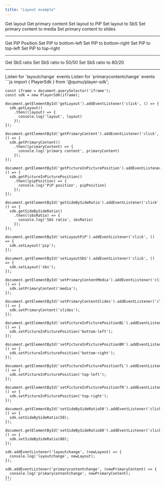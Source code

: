 ```yaml
---
title: "Layout example"
---
```



<Playground url={IFRAME_URL}>
  <div slot="actions">
    <div className="playground-actions-container">
      <PlaygroundButton type="get" command="getLayout">Get layout</PlaygroundButton>
      <PlaygroundButton type="get" command="getPrimaryContent">Get primary content</PlaygroundButton>
      <PlaygroundButton type="set" command="setLayout" value="pip">Set layout to PiP</PlaygroundButton>
      <PlaygroundButton type="set" command="setLayout" value="sbs">Set layout to SbS</PlaygroundButton>
      <PlaygroundButton type="set" command="setPrimaryContent" value="media">Set primary content to media</PlaygroundButton>
      <PlaygroundButton type="set" command="setPrimaryContent" value="slides">Set primary content to slides</PlaygroundButton>
    </div>
    <hr/>
    <div className="playground-actions-container">
      <PlaygroundButton type="get" command="getPictureInPicturePosition">Get PiP Position</PlaygroundButton>
      <PlaygroundButton type="set" command="setPictureInPicturePosition" value="bottom-left">Set PiP to bottom-left</PlaygroundButton>
      <PlaygroundButton type="set" command="setPictureInPicturePosition" value="bottom-right">Set PiP to bottom-right</PlaygroundButton>
      <PlaygroundButton type="set" command="setPictureInPicturePosition" value="top-left">Set PiP to top-left</PlaygroundButton>
      <PlaygroundButton type="set" command="setPictureInPicturePosition" value="top-right">Set PiP to top-right</PlaygroundButton>
    </div>
    <hr/>
    <div className="playground-actions-container">
      <PlaygroundButton type="get" command="getSideBySideRatio">Get SbS ratio</PlaygroundButton>
      <PlaygroundButton type="set" command="setSideBySideRatio" value={50}>Set SbS ratio to 50/50</PlaygroundButton>
      <PlaygroundButton type="set" command="setSideBySideRatio" value={80}>Set SbS ratio to 80/20</PlaygroundButton>
    </div>
    <hr/>
    <PlaygroundCheckbox id="layoutAddEventListener" checked={true} event="layoutchange">Listen for `layoutchange` events</PlaygroundCheckbox>
    <PlaygroundCheckbox id="primaryContentAddEventListener" checked={true} event="primarycontentchange">Listen for `primarycontentchange` events</PlaygroundCheckbox>
  </div>
  <div slot="code">
    ```js
    import { PlayerSdk } from '@qumu/player-sdk';

    const iframe = document.querySelector('iframe');
    const sdk = new PlayerSdk(iframe);

    document.getElementById('getLayout').addEventListener('click', () => {
      sdk.getLayout()
        .then((layout) => {
          console.log('layout', layout)
        });
    });

    document.getElementById('getPrimaryContent').addEventListener('click', () => {
      sdk.getPrimaryContent()
        .then((primaryContent) => {
          console.log('primary content', primaryContent)
        });
    });

    document.getElementById('getPictureInPicturePosition').addEventListener('click', () => {
      sdk.getPictureInPicturePosition()
        .then((pipPosition) => {
          console.log('PiP position', pipPosition)
        });
    });

    document.getElementById('getSideBySideRatio').addEventListener('click', () => {
      sdk.getSideBySideRatio()
        .then((sbsRatio) => {
          console.log('SbS ratio', sbsRatio)
        });
    });

    document.getElementById('setLayoutPiP').addEventListener('click', () => {
      sdk.setLayout('pip');
    });

    document.getElementById('setLayoutSbS').addEventListener('click', () => {
      sdk.setLayout('sbs');
    });

    document.getElementById('setPrimaryContentMedia').addEventListener('click', () => {
      sdk.setPrimaryContent('media');
    });

    document.getElementById('setPrimaryContentSlides').addEventListener('click', () => {
      sdk.setPrimaryContent('slides');
    });

    document.getElementById('setPictureInPicturePositionBL').addEventListener('click', () => {
      sdk.setPictureInPicturePosition('bottom-left');
    });

    document.getElementById('setPictureInPicturePositionBR').addEventListener('click', () => {
      sdk.setPictureInPicturePosition('bottom-right');
    });

    document.getElementById('setPictureInPicturePositionTL').addEventListener('click', () => {
      sdk.setPictureInPicturePosition('top-left');
    });

    document.getElementById('setPictureInPicturePositionTR').addEventListener('click', () => {
      sdk.setPictureInPicturePosition('top-right');
    });

    document.getElementById('setSideBySideRatio50').addEventListener('click', () => {
      sdk.setSideBySideRatio(50);
    });

    document.getElementById('setSideBySideRatio80').addEventListener('click', () => {
      sdk.setSideBySideRatio(80);
    });

    sdk.addEventListener('layoutchange', (newLayout) => {
      console.log('layoutchange', newLayout);
    });

    sdk.addEventListener('primarycontentchange', (newPrimaryContent) => {
      console.log('primarycontentchange', newPrimaryContent);
    });
    ```
  </div>
</Playground>
